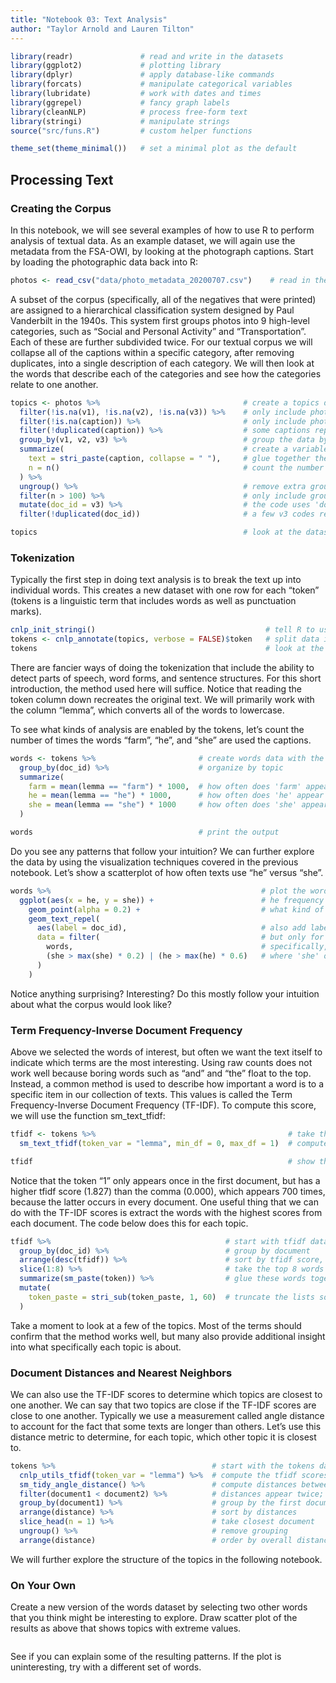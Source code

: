```yaml
---
title: "Notebook 03: Text Analysis"
author: "Taylor Arnold and Lauren Tilton"
---
```


```r
library(readr)               # read and write in the datasets
library(ggplot2)             # plotting library
library(dplyr)               # apply database-like commands
library(forcats)             # manipulate categorical variables
library(lubridate)           # work with dates and times
library(ggrepel)             # fancy graph labels
library(cleanNLP)            # process free-form text
library(stringi)             # manipulate strings
source("src/funs.R")         # custom helper functions

theme_set(theme_minimal())   # set a minimal plot as the default
```

## Processing Text

### Creating the Corpus

In this notebook, we will see several examples of how to use R to perform
analysis of textual data. As an example dataset, we will again use the
metadata from the FSA-OWI, by looking at the photograph captions. Start by
loading the photographic data back into R:

```r
photos <- read_csv("data/photo_metadata_20200707.csv")    # read in the data
```

A subset of the corpus (specifically, all of the negatives that were printed)
are assigned to a hierarchical classification system designed by Paul Vanderbilt
in the 1940s. This system first groups photos into 9 high-level categories, such
as "Social and Personal Activity" and "Transportation". Each of these are further
subdivided twice. For our textual corpus we will collapse all of the captions
within a specific category, after removing duplicates, into a single description
of each category. We will then look at the words that describe each of the
categories and see how the categories relate to one another.

```r
topics <- photos %>%                                # create a topics dataset from the photos data
  filter(!is.na(v1), !is.na(v2), !is.na(v3)) %>%    # only include photos with Vanderbilt classifications
  filter(!is.na(caption)) %>%                       # only include photos with captions
  filter(!duplicated(caption)) %>%                  # some captions repeat; remove these
  group_by(v1, v2, v3) %>%                          # group the data by classification code
  summarize(                                        # create a variable for each classification code
    text = stri_paste(caption, collapse = " "),     # glue together the captions for photos in the same group
    n = n()                                         # count the number of photos in each category
  ) %>%
  ungroup() %>%                                     # remove extra groups
  filter(n > 100) %>%                               # only include groups with a large number of photos
  mutate(doc_id = v3) %>%                           # the code uses 'doc_id' as an identifier
  filter(!duplicated(doc_id))                       # a few v3 codes repeat; remove for simplicity

topics                                              # look at the dataset
```

### Tokenization

Typically the first step in doing text analysis is to break the text up into
individual words. This creates a new dataset with one row for each "token"
(tokens is a linguistic term that includes words as well as punctuation marks).

```r
cnlp_init_stringi()                                      # tell R to use the stringi package
tokens <- cnlp_annotate(topics, verbose = FALSE)$token   # split data into tokens
tokens                                                   # look at the output
```

There are fancier ways of doing the tokenization that include the ability to detect
parts of speech, word forms, and sentence structures. For this short introduction,
the method used here will suffice. Notice that reading the token column down
recreates the original text. We will primarily work with the column "lemma", which
converts all of the words to lowercase.

To see what kinds of analysis are enabled by the tokens, let's count the number of
times the words "farm", "he", and "she" are used the captions.

```r
words <- tokens %>%                       # create words data with the tokens data
  group_by(doc_id) %>%                    # organize by topic
  summarize(                   
    farm = mean(lemma == "farm") * 1000,  # how often does 'farm' appear per 1000 words?
    he = mean(lemma == "he") * 1000,      # how often does 'he' appear per 1000 words?
    she = mean(lemma == "she") * 1000     # how often does 'she' appear per 1000 words?
  )

words                                     # print the output
```

Do you see any patterns that follow your intuition? We can further explore the data
by using the visualization techniques covered in the previous notebook. Let's show
a scatterplot of how often texts use "he" versus "she".

```r
words %>%                                               # plot the words data
  ggplot(aes(x = he, y = she)) +                        # he frequency on x-axis and she on y-axis
    geom_point(alpha = 0.2) +                           # what kind of plot? points!
    geom_text_repel(         
      aes(label = doc_id),                              # also add labels
      data = filter(                                    # but only for some of the data
        words,                                          # specifically, words
        (she > max(she) * 0.2) | (he > max(he) * 0.6)   # where 'she' or 'he' frequency is high
      )
    )
```

Notice anything surprising? Interesting? Do this mostly follow your intuition about what the
corpus would look like?

### Term Frequency-Inverse Document Frequency

Above we selected the words of interest, but often we want the text itself to indicate which
terms are the most interesting. Using raw counts does not work well because boring words such
as "and" and "the" float to the top. Instead, a common method is used to describe how important
a word is to a specific item in our collection of texts. This values is called the
Term Frequency-Inverse Document Frequency (TF-IDF). To compute this score, we will use the
function sm_text_tfidf:

```r
tfidf <- tokens %>%                                           # take the tokens data and create tfidf data
  sm_text_tfidf(token_var = "lemma", min_df = 0, max_df = 1)  # compute TF-IDF score; include all terms

tfidf                                                         # show the dataset
```

Notice that the token "1" only appears once in the first document, but has a higher tfidf
score (1.827) than the comma (0.000), which appears 700 times, because the latter occurs in
every document. One useful thing that we can do with the TF-IDF scores is extract the words
with the highest scores from each document. The code below does this for each topic.

```r
tfidf %>%                                       # start with tfidf data
  group_by(doc_id) %>%                          # group by document
  arrange(desc(tfidf)) %>%                      # sort by tfidf score, largest to smallest
  slice(1:8) %>%                                # take the top 8 words in each group
  summarize(sm_paste(token)) %>%                # glue these words together
  mutate(                          
    token_paste = stri_sub(token_paste, 1, 60)  # truncate the lists so they display in the window
  )
```

Take a moment to look at a few of the topics. Most of the terms should confirm that the method
works well, but many also provide additional insight into what specifically each topic is
about.

### Document Distances and Nearest Neighbors

We can also use the TF-IDF scores to determine which topics are closest to one another.
We can say that two topics are close if the TF-IDF scores are close to one another.
Typically we use a measurement called angle distance to account for the fact that some
texts are longer than others. Let's use this distance metric to determine, for each
topic, which other topic it is closest to.

```r
tokens %>%                                   # start with the tokens data
  cnlp_utils_tfidf(token_var = "lemma") %>%  # compute the tfidf scores
  sm_tidy_angle_distance() %>%               # compute distances between documents
  filter(document1 < document2) %>%          # distances appear twice; remove these
  group_by(document1) %>%                    # group by the first document
  arrange(distance) %>%                      # sort by distances
  slice_head(n = 1) %>%                      # take closest document
  ungroup() %>%                              # remove grouping
  arrange(distance)                          # order by overall distance
```

We will further explore the structure of the topics in the following notebook.

### On Your Own

Create a new version of the words dataset by selecting two other words that you think
might be interesting to explore. Draw scatter plot of the results as above that shows
topics with extreme values.

```r

```

See if you can explain some of the resulting patterns. If the plot is uninteresting, try
with a different set of words.
